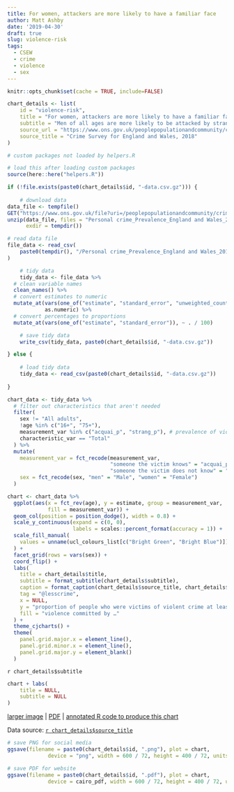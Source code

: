 ```yaml
---
title: For women, attackers are more likely to have a familiar face
author: Matt Ashby
date: '2019-04-30'
draft: true
slug: violence-risk
tags:
  - CSEW
  - crime
  - violence
  - sex
---
```


```r
knitr::opts_chunk$set(cache = TRUE, include=FALSE)
```

```r
chart_details <- list(
	id = "violence-risk",
	title = "For women, attackers are more likely to have a familiar face",
	subtitle = "Men of all ages are more likely to be attacked by strangers than by people they know. Women have a lower risk of being victims of violence than men do, but (except before age 25) are as likely to be attacked by an acquaintance as by a stranger.",
	source_url = "https://www.ons.gov.uk/peoplepopulationandcommunity/crimeandjustice/datasets/personalcrimeprevalencecsewopendatatable",
	source_title = "Crime Survey for England and Wales, 2018"
)
```

```r
# custom packages not loaded by helpers.R

# load this after loading custom packages
source(here::here("helpers.R"))
```

```r
if (!file.exists(paste0(chart_details$id, "-data.csv.gz"))) {
	
	# download data	
data_file <- tempfile()
GET("https://www.ons.gov.uk/file?uri=/peoplepopulationandcommunity/crimeandjustice/datasets/personalcrimeprevalencecsewopendatatable/current/personalprevalence2018q4.zip", write_disk(data_file))
unzip(data_file, files = "Personal crime_Prevalence_England and Wales_2018Q4.csv",
      exdir = tempdir())

# read data file
file_data <- read_csv(
	paste0(tempdir(), "/Personal crime_Prevalence_England and Wales_2018Q4.csv")
)

	# tidy data
	tidy_data <- file_data %>% 
  # clean variable names
  clean_names() %>% 
  # convert estimates to numeric
  mutate_at(vars(one_of("estimate", "standard_error", "unweighted_count")),
            as.numeric) %>% 
  # convert percentages to proportions
  mutate_at(vars(one_of("estimate", "standard_error")), ~ . / 100)

	# save tidy data
	write_csv(tidy_data, paste0(chart_details$id, "-data.csv.gz"))	

} else {
	
	# load tidy data
	tidy_data <- read_csv(paste0(chart_details$id, "-data.csv.gz"))
	
}
```

```r
chart_data <- tidy_data %>% 
  # filter out characteristics that aren't needed
  filter(
    sex != "All adults",
    !age %in% c("16+", "75+"),
    measurement_var %in% c("acquai_p", "strang_p"), # prevalence of violence
    characteristic_var == "Total"
  ) %>% 
  mutate(
    measurement_var = fct_recode(measurement_var,
                                 "someone the victim knows" = "acquai_p",
                                 "someone the victim does not know" = "strang_p"),
    sex = fct_recode(sex, "men" = "Male", "women" = "Female")
  )
```

```r
chart <- chart_data %>% 
  ggplot(aes(x = fct_rev(age), y = estimate, group = measurement_var, 
             fill = measurement_var)) +
  geom_col(position = position_dodge(), width = 0.8) + 
  scale_y_continuous(expand = c(0, 0), 
                     labels = scales::percent_format(accuracy = 1)) +
  scale_fill_manual(
    values = unname(ucl_colours_list[c("Bright Green", "Bright Blue")])
  ) +
  facet_grid(rows = vars(sex)) +
  coord_flip() +
  labs(
    title = chart_details$title,
    subtitle = format_subtitle(chart_details$subtitle),
    caption = format_caption(chart_details$source_title, chart_details$id),
    tag = "@lesscrime",
    x = NULL,
    y = "proportion of people who were victims of violent crime at least once in the past 12 months",
    fill = "violence committed by …"
  ) +
  theme_cjcharts() +
  theme(
    panel.grid.major.x = element_line(),
    panel.grid.minor.x = element_line(),
    panel.grid.major.y = element_blank()
  )
```

`r chart_details$subtitle`

```r
chart + labs(
	title = NULL,
	subtitle = NULL
)
```

[larger image](../`r chart_details$id`.png) | [PDF](../`r chart_details$id`.pdf)
| [annotated R code to produce this chart](https://github.com/mpjashby/cj-charts/blob/master/content/`r chart_details$id`.Rmd)

Data source: [`r chart_details$source_title`](`r chart_details$source_url`)

```r
# save PNG for social media
ggsave(filename = paste0(chart_details$id, ".png"), plot = chart, 
			 device = "png", width = 600 / 72, height = 400 / 72, units = "in")

# save PDF for website
ggsave(filename = paste0(chart_details$id, ".pdf"), plot = chart, 
			 device = cairo_pdf, width = 600 / 72, height = 400 / 72, units = "in")
```
